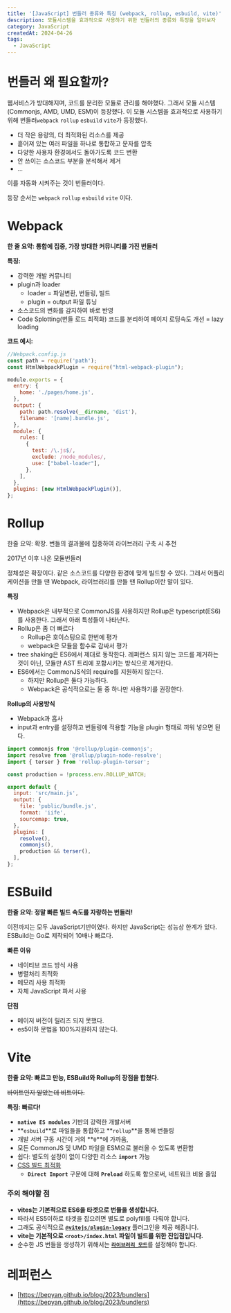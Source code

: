 ```yaml
---
title: '[JavaScript] 번들러 종류와 특징 (webpack, rollup, esbuild, vite)'
description: 모듈시스템을 효과적으로 사용하기 위한 번들러의 종류와 특징을 알아보자
category: JavaScript
createdAt: 2024-04-26
tags:
  - JavaScript
---
```

# 번들러 왜 필요할까?

웹서비스가 방대해지며, 코드를 분리한 모듈로 관리를 해야했다. 그래서 모듈 시스템(Commonjs, AMD, UMD, ESM)이 등장했다.  이 모듈 시스템을 효과적으로 사용하기 위해 번들러`webpack` `rollup` `esbuild` `vite`가 등장했다.

- 더 작은 용량의, 더 최적화된 리소스를 제공
- 흩어져 있는 여러 파일을 하나로 통합하고 문자를 압축
- 다양한 사용자 환경에서도 돌아가도록 코드 변환
- 안 쓰이는 소스코드 부분을 분석해서 제거
- ...

이를 자동화 시켜주는 것이 번들러이다.

등장 순서는 `webpack` `rollup` `esbuild` `vite` 이다.

# Webpack

**한 줄 요약: 통합에 집중, 가장 방대한 커뮤니티를 가진 번들러**

**특징:**

- 강력한 개발 커뮤니티
- plugin과 loader
  - loader = 파일변환, 번들링, 빌드
  - plugin = output 파일 튜닝
- 소스코드의 변화를 감지하여 바로 반영
- Code Splotting(번들 로드 최적화) 코드를 분리하여 페이지 로딩속도 개선 = lazy loading

**코드 예시:**
```jsx
//Webpack.config.js
const path = require('path');
const HtmlWebpackPlugin = require("html-webpack-plugin");

module.exports = {
  entry: {
    home: './pages/home.js',
  },
  output: {
    path: path.resolve(__dirname, 'dist'),
    filename: '[name].bundle.js',
  },
  module: {
    rules: [
      {
        test: /\.js$/,
        exclude: /node_modules/,
        use: ["babel-loader"],
      },
    ],
  },
  plugins: [new HtmlWebpackPlugin()],
};
```

# Rollup

한줄 요약: 확장. 번들의 결과물에 집중하여 라이브러리 구축 시 추천

2017년 이후 나온 모듈번들러

정체성은 확장이다. 같은 소스코드를 다양한 환경에 맞게 빌드할 수 있다. 그래서 어플리케이션을 만들 땐 Webpack, 라이브러리를 만들 땐 Rollup이란 말이 있다.

**특징**

- Webpack은 내부적으로 CommonJS를 사용하지만 Rollup은 typescript(ES6)를 사용한다. 그래서 아래 특성들이 나타난다.
- Rollup은 좀 더 빠르다
  - Rollup은 호이스팅으로 한번에 평가
  - webpack은 모듈을 함수로 감싸서 평가
- tree shaking은 ES6에서 제대로 동작한다. 레퍼런스 되지 않는 코드를 제거하는 것이 아닌, 모듈만 AST 트리에 포함시키는 방식으로 제거한다.
- ES6에서는 CommonJS식의 require를 지원하지 않는다.
  - 하지만 Rollup은 둘다 가능하다.
  - Webpack은 공식적으로는 둘 중 하나만 사용하기를 권장한다.

**Rollup의 사용방식**

- Webpack과 흡사
- input과 entry를 설정하고 번들링에 적용할 기능을 plugin 형태로 끼워 넣으면 된다.

```jsx
import commonjs from '@rollup/plugin-commonjs';
import resolve from '@rollup/plugin-node-resolve';
import { terser } from 'rollup-plugin-terser';

const production = !process.env.ROLLUP_WATCH;

export default {
  input: 'src/main.js',
  output: {
    file: 'public/bundle.js',
    format: 'iife',
    sourcemap: true,
  },
  plugins: [
    resolve(),
    commonjs(),
    production && terser(),
  ],
};
```

# ESBuild

**한줄 요약: 정말 빠른 빌드 속도를 자랑하는 번들러!**

이전까지는 모두 JavaScript기반이였다. 하지만 JavaScript는 성능상 한계가 있다. ESBuild는 Go로 제작되어 10배나 빠르다.

**빠른 이유**

- 네이티브 코드 방식 사용
- 병렬처리 최적화
- 메모리 사용 최적화
- 자체 JavaScript 파서 사용

**단점**

- 메이저 버전이 릴리즈 되지 못했다.
- es5이하 문법을 100%지원하지 않는다.

# Vite

**한줄 요약: 빠르고 만능, ESBuild와 Rollup의 장점을 합쳤다.**

~~바이트인지 알았는데 비트이다.~~

**특징: 빠르다!**

- **`native ES modules`** 기반의 강력한 개발서버
- **`esbuild`**로 파일들을 통합하고 **`rollup`**을 통해 번들링
- 개발 서버 구동 시간이 거의 **`0`**에 가까움,
- 모든 CommonJS 및 UMD 파일을 ESM으로 불러올 수 있도록 변환함
- 쉽다: 별도의 설정이 없이 다양한 리소스 **`import`** 가능
- [CSS 빌드 최적화](https://vitejs-kr.github.io/guide/features.html#build-optimizations)
  - **`Direct Import`** 구문에 대해 **`Preload`** 하도록 함으로써, 네트워크 비용 줄임

### 주의 해야할 점

- **vites는 기본적으로 ES6을 타겟으로 번들을 생성합니다.**
- 따라서 ES5이하로 타겟을 잡으려면 별도로 polyfill를 다뤄야 합니다.
- 그래도 공식적으로 [**`@vitejs/plugin-legacy`**](https://github.com/vitejs/vite/tree/main/packages/plugin-legacy) 플러그인을 제공 해줍니다.
- **vite는 기본적으로 `<root>/index.html` 파일이 빌드를 위한 진입점입니다.**
- 순수한 JS 번들을 생성하기 위해서는 [**`라이브러리 모드`**](https://vitejs-kr.github.io/guide/build.html#library-mode)를 설정해야 합니다.

# 레퍼런스
- [https://bepyan.github.io/blog/2023/bundlers](https://bepyan.github.io/blog/2023/bundlers)